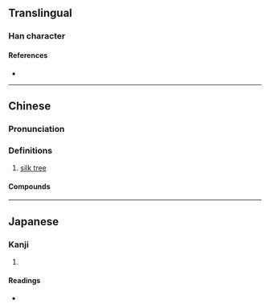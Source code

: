 {{character info}}
==Translingual==

===Han character===
{{Han char|rn=75|rad=木|as=08|sn=12|four=42964|canj=DHPA|ids=⿰木昏}}

====References====
* {{Han ref|kx=0532.120|dkj=14931|dj=0920.190|hdz=21236.020|uh=68D4|ud=26836|bh=D9D5|bd=55765}}

----

==Chinese==
{{zh-forms}}

===Pronunciation===
{{zh-pron
|m=hūn
|m-s=
|dg=
|c=fan1
|c-t=
|g=
|h=pfs=
|j=
|mb=
|md=
|mn=
|mn-t=
|w=
|x=
|mc=y
|oc=y
|cat=n
}}

===Definitions===
{{zh-hanzi}}

# [[silk tree]]

====Compounds====
{{zh-der|合棔}}

----

==Japanese==

===Kanji===
{{ja-kanji|grade=|rs=木08}}

# {{rfdef|ja|sort=木08}}

====Readings====
* {{ja-readings|on=[[こん]] (kon)|kun=}}